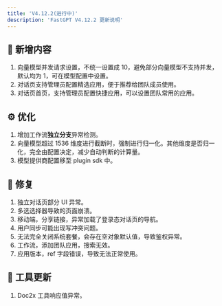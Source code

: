 ```yaml
---
title: 'V4.12.2(进行中)'
description: 'FastGPT V4.12.2 更新说明'
---
```



## 🚀 新增内容

1. 向量模型并发请求设置，不统一设置成 10，避免部分向量模型不支持并发，默认均为 1，可在模型配置中设置。
2. 对话页支持管理员配置精选应用，便于推荐给团队成员使用。
3. 对话页首页，支持管理员配置快捷应用，可以设置团队常用的应用。

## ⚙️ 优化

1. 增加工作流**独立分支**异常检测。
2. 向量模型超过 1536 维度进行截断时，强制进行归一化。其他维度是否归一化，完全由配置决定，减少自动判断的计算量。
3. 模型提供商配置移至 plugin sdk 中。

## 🐛 修复

1. 独立对话页部分 UI 异常。
2. 多选选择器导致的页面崩溃。
3. 移动端，分享链接，异常加载了登录态对话页的导航。
4. 用户同步可能出现写冲突问题。
5. 无法完全关闭系统套餐，会存在空对象默认值，导致鉴权异常。
6. 工作流，添加团队应用，搜索无效。
7. 应用版本，ref 字段错误，导致无法正常使用。

## 🔨 工具更新

1. Doc2x 工具响应值异常。
